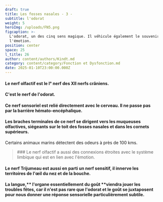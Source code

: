 ```yaml
---
draft: true
title: Les fosses nasales - 3 -
subtitle: l'odorat
weight: 5
heroImg: /uploads/FN5.png
figcaption: >-
  L'odorat, un des cinq sens magique. Il véhicule également le souvenir et
  l'émotion.
position: center
space: 25
l_title: 26
author: content/authors/Kindt.md
category: content/category/Fonction et Dysfonction.md
date: 2025-01-10T23:00:00.000Z
---
```


#### Le nerf  olfactif est le I° nerf des XII nerfs crâniens.

<Space height={15} />

#### C'est **le nerf de l'odorat**.

#### Ce nerf sensoriel est relié directement avec le cerveau. Il ne passe pas par la barrière hémato-encéphalique.

#### Les braches terminales de ce nerf se dirigent vers les  muqueuses  olfactives, siégeants sur le toit des fosses nasales et dans les cornets supérieurs.

Certains animaux marins détectent des odeurs à près de 100 kms.

<Space height={20} />

<BlockQuote>
  ### Le nerf olfactif a aussi des connexions étroites avec le système limbique qui est en lien avec l'émotion.
</BlockQuote>

<Space height={20} />

#### Le nerf Trijumeau est aussi en parti un nerf sensitif, il innerve les territoires de l'œil du nez et de la bouche.

<Space height={20} />

#### La langue,\*\* l'organe essentiellement du goût \*\*viendra jouer les troubles fêtes, car il n'est pas rare que l'odorat et le goût se juxtaposent pour nous donner   une réponse sensorielle particulièrement subtile.

